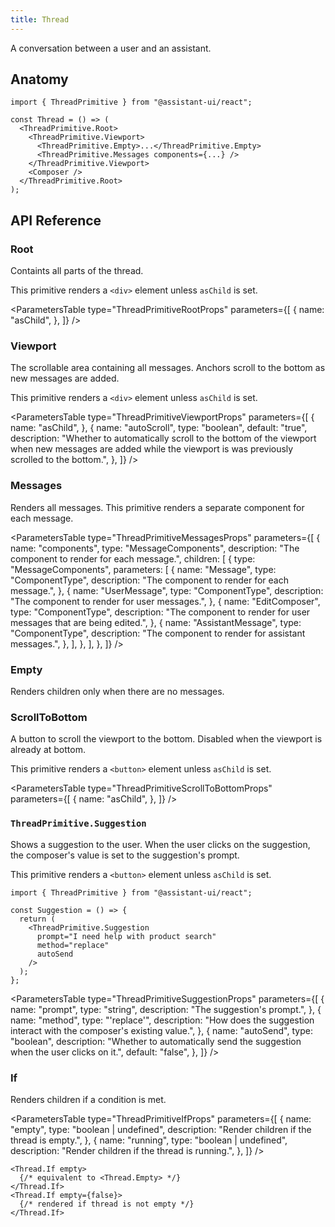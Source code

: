 ```yaml
---
title: Thread
---
```


A conversation between a user and an assistant.


## Anatomy

```tsx
import { ThreadPrimitive } from "@assistant-ui/react";

const Thread = () => (
  <ThreadPrimitive.Root>
    <ThreadPrimitive.Viewport>
      <ThreadPrimitive.Empty>...</ThreadPrimitive.Empty>
      <ThreadPrimitive.Messages components={...} />
    </ThreadPrimitive.Viewport>
    <Composer />
  </ThreadPrimitive.Root>
);
```

## API Reference

### Root

Containts all parts of the thread.

This primitive renders a `<div>` element unless `asChild` is set.

<ParametersTable
  type="ThreadPrimitiveRootProps"
  parameters={[
    {
      name: "asChild",
    },
  ]}
/>

### Viewport

The scrollable area containing all messages. Anchors scroll to the bottom as new messages are added.

This primitive renders a `<div>` element unless `asChild` is set.

<ParametersTable
  type="ThreadPrimitiveViewportProps"
  parameters={[
    {
      name: "asChild",
    },
    {
      name: "autoScroll",
      type: "boolean",
      default: "true",
      description:
        "Whether to automatically scroll to the bottom of the viewport when new messages are added while the viewport is was previously scrolled to the bottom.",
    },
  ]}
/>

### Messages

Renders all messages. This primitive renders a separate component for each message.

<ParametersTable
  type="ThreadPrimitiveMessagesProps"
  parameters={[
    {
      name: "components",
      type: "MessageComponents",
      description: "The component to render for each message.",
      children: [
        {
          type: "MessageComponents",
          parameters: [
            {
              name: "Message",
              type: "ComponentType",
              description: "The component to render for each message.",
            },
            {
              name: "UserMessage",
              type: "ComponentType",
              description: "The component to render for user messages.",
            },
            {
              name: "EditComposer",
              type: "ComponentType",
              description:
                "The component to render for user messages that are being edited.",
            },
            {
              name: "AssistantMessage",
              type: "ComponentType",
              description: "The component to render for assistant messages.",
            },
          ],
        },
      ],
    },
  ]}
/>

### Empty

Renders children only when there are no messages.

### ScrollToBottom

A button to scroll the viewport to the bottom. Disabled when the viewport is already at bottom.

This primitive renders a `<button>` element unless `asChild` is set.

<ParametersTable
  type="ThreadPrimitiveScrollToBottomProps"
  parameters={[
    {
      name: "asChild",
    },
  ]}
/>

### `ThreadPrimitive.Suggestion`

Shows a suggestion to the user. When the user clicks on the suggestion, the composer's value is set to the suggestion's prompt.

This primitive renders a `<button>` element unless `asChild` is set.

```tsx
import { ThreadPrimitive } from "@assistant-ui/react";

const Suggestion = () => {
  return (
    <ThreadPrimitive.Suggestion
      prompt="I need help with product search"
      method="replace"
      autoSend
    />
  );
};
```

<ParametersTable
  type="ThreadPrimitiveSuggestionProps"
  parameters={[
    {
      name: "prompt",
      type: "string",
      description: "The suggestion's prompt.",
    },
    {
      name: "method",
      type: "'replace'",
      description:
        "How does the suggestion interact with the composer's existing value.",
    },
    {
      name: "autoSend",
      type: "boolean",
      description:
        "Whether to automatically send the suggestion when the user clicks on it.",
      default: "false",
    },
  ]}
/>

### If

Renders children if a condition is met.

<ParametersTable
  type="ThreadPrimitiveIfProps"
  parameters={[
    {
      name: "empty",
      type: "boolean | undefined",
      description: "Render children if the thread is empty.",
    },
    {
      name: "running",
      type: "boolean | undefined",
      description: "Render children if the thread is running.",
    },
  ]}
/>

```tsx
<Thread.If empty>
  {/* equivalent to <Thread.Empty> */}
</Thread.If>
<Thread.If empty={false}>
  {/* rendered if thread is not empty */}
</Thread.If>
```
